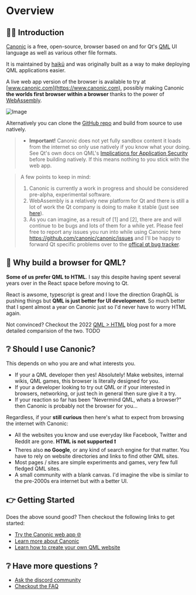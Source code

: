 # Overview
## 👋🏼 Introduction
[Canonic](https://www.canonic.com) is a free, open-source, browser based on and for Qt's [QML](https://doc.qt.io/qt-6/qmlapplications.html) UI language as well as various other file formats.

It is maintained by [haikü]("https://www.deviantart.com/haikuo") and was originally built as a way to make deploying QML applications easier.

A live web app version of the browser is available to try at [www.canonic.com](https://www.canonic.com), possibly making Canonic **the worlds first browser within a browser** thanks to the power of [WebAssembly](https://webassembly.org/).


![Image](https://raw.githubusercontent.com/canonic/canonic/main/assets/images/canonic_themes_screenshot.png)

Alternatively you can clone the [GitHub repo](https://github.com/canonic/canonic) and build from source to use natively. 

> - **Important!**  Canonic does not yet fully sandbox content it loads from the internet so only use natively if you know what your doing. See Qt's own docs on QML's [Implications for Application Security](https://doc.qt.io/qt-6/qtqml-documents-networktransparency.html#implications-for-application-security) before building natively. If this means nothing to you stick with the web app.

> A few points to keep in mind:
> 
> 1. Canonic is currently a work in progress and should be considered pre-alpha, experimental software.
> 2. WebAssembly is a relatively new platform for Qt and there is still a lot of work the Qt company is doing to make it stable (just see [here](https://bugreports.qt.io/secure/RapidBoard.jspa?rapidView=258)).
> 3. As you can imagine, as a result of [1] and [2], there are and will continue to be bugs and lots of them for a while yet. Please feel free to report any issues you run into while using Canonic here https://github.com/canonic/canonic/issues and I'll be happy to forward Qt specific problems over to the [offical qt bug tracker](https://bugreports.qt.io).


## 🎯 Why build a browser for QML?

**Some of us prefer QML to HTML**. I say this despite having spent several years over in the React space before moving to Qt. 

React is awsome, typescript is great and I love the direction GraphQL is pushing things but **QML is just better for UI development**. So much better that I spent almost a year on Canonic just so I'd never have to worry HTML again.

Not convinced? Checkout the 2022 [QML > HTML](/qml-greater-than-html.mdx) blog post for a more detailed comparision of the two. TODO


## ❔ Should I use Canonic?

This depends on who you are and what interests you.

- If your a QML developer then yes! Absolutely! Make websites, internal wikis, QML games, this browser is literally designed for you.
- If your a developer looking to try out QML or if your interested in browsers, networking, or just tech in general then sure give it a try.
- If your reaction so far has been "Nevermind QML, whats a browser?" then Canonic is probably not the browser for you...

Regardless, if your **still curious** then here's what to expect from browsing the internet with Canonic:

- All the websites you know and use everyday like Facebook, Twitter and Reddit are gone. **HTML is not supported ❗**
- Theres also **no Google**, or any kind of search engine for that matter. You have to rely on website directories and links to find other QML sites.
- Most pages / sites are simple experiments and games, very few full fledged QML sites.
- A small community with a blank canvas. I'd imagine the vibe is similar to the pre-2000s era internet but with a better UI.


## 👉 Getting Started

Does the above sound good? Then checkout the following links to get started:

- [Try the Canonic web app 🌐](https://www.canonic.com)
- [Learn more about Canonic](/features.mdx)
- [Learn how to create your own QML website](/getting-started-with-qml.mdx)

## ❔ Have more questions ?
- [Ask the discord community](https://discord.com/invite/YcsEwdaNbR)
- [Checkout the FAQ](/faq.mdx)
